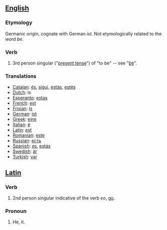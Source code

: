 == [[English]] ==

=== Etymology ===
Germanic origin, cognate with German ''ist''.  Not etymologically related to the word ''be''.

=== Verb ===
#3rd person singular ("[[present tense]]") of "to be" -- see "[[be]]".

===Translations===
*[[Catalan]]: [[és]], [[sigui]], [[estàs]], [[estès]]
*[[Dutch]]: is
*[[Esperanto]]: [[estas]]
*[[French]]: [[est]]
*[[Frisian]]: [[is]]
*[[German]]: [[ist]]
*[[Greek]]: [[eine]]
*[[Italian]]: [[é]]
*[[Latin]]: [[est]]
*[[Romanian]]: [[este]]
*[[Russian]]: [[есть]]
*[[Spanish]]: [[es]], [[estás]]
*[[Swedish]]: [[är]]
*[[Turkish]]: [[var]]

== [[Latin]] ==

=== Verb ===
#2nd person singular indicative of the verb ''eo'', [[go]].

=== Pronoun ===
#He, it.